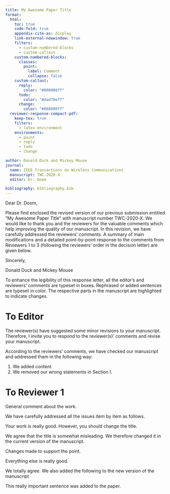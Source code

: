 ```yaml
---
title: My Awesome Paper Title
format:
  html:
    toc: true
    code-fold: true
    appendix-cite-as: display
    link-external-newwindow: true
    filters:
      - custom-numbered-blocks
      - custom-callout
    custom-numbered-blocks:
      classes:
        point:
          label: Comment
          collapse: false
    custom-callout:
      reply:
        color: "#000000ff"
      todo:
        color: "#dad70eff"
      change:
        color: "#068000ff"
  reviewer-response-compact-pdf:
    keep-tex: true
    filters:
      - latex-environment
    environments:
      - point
      - reply
      - todo
      - change

author: Donald Duck and Mickey Mouse
journal:
  name: IEEE Transactions on Wireless Communications
  manuscript: TWC-2020-X
  editor: Dr. Doom

bibliography: bibliography.bib  
---
```


Dear Dr. Doom,

Please find enclosed the revised version of our previous submission entitled "My Awesome Paper Title" with manuscript number TWC-2020-X.
We would like to thank you and the reviewers for the valuable comments which help improving the quality of our manuscript.
In this revision, we have carefully addressed the reviewers' comments.
A summary of main modifications and a detailed point-by-point response to the comments from Reviewers 1 to 3 (following the reviewers' order in the decision letter) are given below.

Sincerely,

Donald Duck and Mickey Mouse

::: {.callout-note}
To enhance the legibility of this response letter, all the editor's and reviewers' comments are typeset in boxes. Rephrased or added sentences are typeset in color. The respective parts in the manuscript are highlighted to indicate changes.
:::

```{=latex}
\bigskip
\horizontalline
```

# To Editor

The reviewer(s) have suggested some minor revisions to your manuscript. Therefore, I invite you to respond to the reviewer(s)' comments and revise your manuscript.

::: {.reply}
According to the reviewers' comments, we have checked our manuscript and addressed them in the following way:

1. We added content.
2. We removed our wrong statements in Section I.
:::

```{=latex}
\bigskip
\horizontalline
\setcounter{reviewer}{1}
\setcounter{point}{0}
```

# To Reviewer 1

General comment about the work.

::: {.reply}
We have carefully addressed all the issues item by item as follows.
:::

::: {.point}
Your work is really good. However, you should change the title.
:::

:::: {.reply}
We agree that the title is somewhat misleading.
We therefore changed it in the current version of the manuscript.

::: {.change}
Changes made to support the point.
:::
::::

::: {.point}
Everything else is really good.
:::

:::: {.reply}
We totally agree. We also added the following to the new version of the manuscript

::: {.todo}
This really important sentence was added to the paper.
:::
::::
